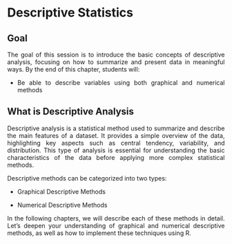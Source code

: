 # Descriptive Statistics

## Goal

:::{style="text-align:justify"}

The goal of this session is to introduce the basic concepts of descriptive analysis, focusing on how to summarize and present data in meaningful ways. By the end of this chapter, students will:

-   Be able to describe variables using both graphical and numerical methods

:::

## What is Descriptive Analysis

:::{style="text-align:justify"}

Descriptive analysis is a statistical method used to summarize and describe the main features of a dataset. It provides a simple overview of the data, highlighting key aspects such as central tendency, variability, and distribution. This type of analysis is essential for understanding the basic characteristics of the data before applying more complex statistical methods.

Descriptive methods can be categorized into two types:

:::

-   Graphical Descriptive Methods

-   Numerical Descriptive Methods

:::{style="text-align:justify"}

In the following chapters, we will describe each of these methods in detail. Let's deepen your understanding of graphical and numerical descriptive methods, as well as how to implement these techniques using R.

:::